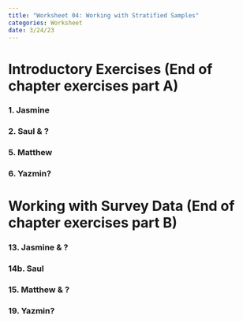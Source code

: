 ```yaml
---
title: "Worksheet 04: Working with Stratified Samples"
categories: Worksheet
date: 3/24/23
---
```


# Introductory Exercises (End of chapter exercises part A)

### 1. Jasmine


### 2. Saul & ?


### 5. Matthew


### 6. Yazmin?



# Working with Survey Data (End of chapter exercises part B)

### 13. Jasmine & ?

### 14b. Saul 

### 15. Matthew & ?

### 19. Yazmin?
